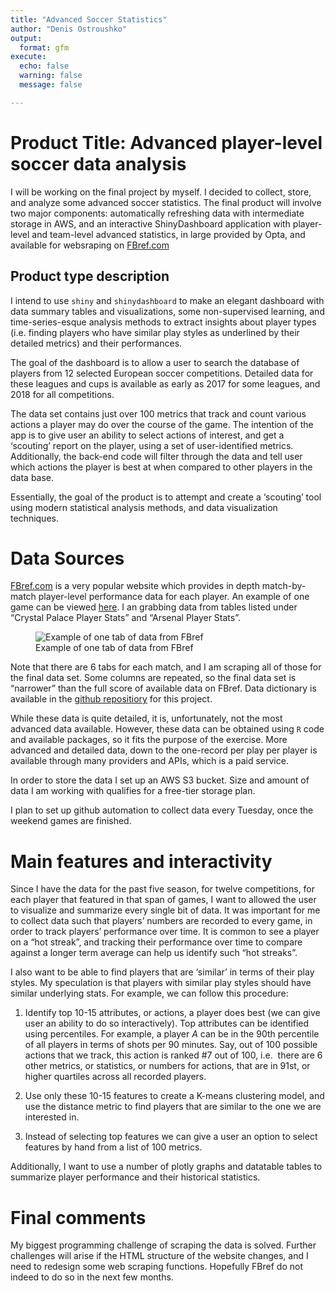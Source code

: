 ```yaml
---
title: "Advanced Soccer Statistics"
author: "Denis Ostroushko"
output:
  format: gfm
execute:
  echo: false
  warning: false
  message: false

---
```


<!-- gfm --> 

# Product Title: Advanced player-level soccer data analysis

I will be working on the final project by myself. I decided to collect, store, and analyze some advanced soccer statistics. 
The final product will involve two major components: automatically refreshing data with intermediate storage in AWS, and 
an interactive ShinyDashboard application with player-level and team-level advanced statistics, in large provided by Opta, 
and available for websraping on [FBref.com](https://fbref.com/en/)


## Product type description 

I intend to use `shiny` and `shinydashboard` to make an elegant dashboard with data summary tables and visualizations, some
non-supervised learning, and time-series-esque analysis methods to extract insights about player types (i.e. finding players who have similar play styles as underlined by their detailed metrics) and their performances. 

The goal of the dashboard is to allow a user to search the database of players from 12 selected European soccer competitions. 
Detailed data for these leagues and cups is available as early as 2017 for some leagues, and 2018 for all competitions. 

The data set contains just over 100 metrics that track and count various actions a player may do over the course of the game. 
The intention of the app is to give user an ability to select actions of interest, and get a 'scouting' report on the player,
using a set of user-identified metrics. Additionally, the back-end code will filter through the data and tell user which 
actions the player is best at when compared to other players in the data base. 

Essentially, the goal of the product is to attempt and create a 'scouting' tool using modern statistical analysis methods, and 
data visualization techniques. 

# Data Sources 

[FBref.com](https://fbref.com/en/) is a very popular website which provides in depth match-by-match player-level performance 
data for each player. An example of one game can be viewed [here](https://fbref.com/en/matches/e62f6e78/Crystal-Palace-Arsenal-August-5-2022-Premier-League).
I an grabbing data from tables listed under "Crystal Palace Player Stats" and "Arsenal Player Stats". 

![Example of one tab of data from FBref](/Users/denisostroushko/Desktop/R/GitRepos/soccer_dashboard/Data sample.png)



Note that there are 6 tabs for each match, and I am scraping all of those for the final data set. Some columns are repeated, 
so the final data set is "narrower" than the full score of available data on FBref. Data dictionary is available in the 
[github repositiory](https://github.com/denisostroushko1/soccer_dashboard/blob/main/FBref%20Advanced%20Soccer%20Data%20Disctionary.csv) for this project.  

While these data is quite detailed, it is, unfortunately, not the most advanced data available. However, these data can be 
obtained using `R` code and available packages, so it fits the purpose of the exercise. More advanced and detailed data, down
to the one-record per play per player is available through many providers and APIs, which is a paid service. 

In order to store the data I set up an AWS S3 bucket. Size and amount of data I am working with qualifies for a free-tier 
storage plan. 

I plan to set up github automation to collect data every Tuesday, once the weekend games are finished. 

# Main features and interactivity

Since I have the data for the past five season, for twelve competitions, for each player that featured in that span of games, 
I want to allowed the user to visualize and summarize every single bit of data. It was important for me to collect data 
such that players' numbers are recorded to every game, in order to track players' performance over time. It is common to 
see a player on a "hot streak", and tracking their performance over time to compare against a longer term average can 
help us identify such "hot streaks". 

I also want to be able to find players that are 'similar' in terms of their play styles. My speculation is that 
players with similar play styles should have similar underlying stats. For example, we can follow this procedure: 

1. Identify top 10-15 attributes, or actions, a player does best (we can give user an ability to do so interactively). 
  Top attributes can be identified using percentiles. For example, a player $A$ can be in the 90th percentile of all players 
  in terms of shots per 90 minutes. Say, out of 100 possible actions that we track, this action is ranked #7 out of 100, i.e. 
  there are 6 other metrics, or statistics, or numbers for actions, that are in 91st, or higher quartiles across all recorded
  players. 
  
2. Use only these 10-15 features to create a K-means clustering model, and use the distance metric to find players that are 
  similar to the one we are interested in. 
  
3. Instead of selecting top features we can give a user an option to select features by hand from a list of 100 metrics. 

Additionally, I want to use a number of plotly graphs and datatable tables to summarize player performance and their historical 
statistics. 

# Final comments 

My biggest programming challenge of scraping the data is solved. Further challenges will arise if the HTML structure of the 
website changes, and I need to redesign some web scraping functions. Hopefully FBref do not indeed to do so in the next few 
months. 

  

